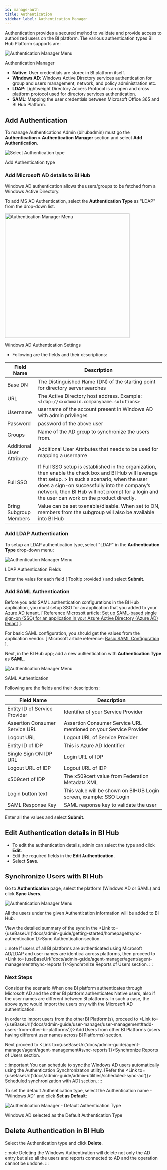 ```yaml
---
id: manage-auth
title: Authentication
sidebar_label: Authentication Manager
---
```



Authentication provides a secured method to validate and provide access to authorized users on the BI platform. The various authentication types BI Hub Platform supports are:

  <div class="center">
    <Zoom>
      <img alt="Authentication Manager Menu" src={useBaseUrl('doc-images/admin-guide/auth/auth-main-page.png')}/>
    </Zoom>
    <p>Authentication Manager</p>
  </div>

* **Native**: User credentials are stored in BI platform itself.
* **Windows AD**: Windows Active Directory services authentication for group and users management, network, and policy administration etc.
* **LDAP**: Lightweight Directory Access Protocol is an open and cross platform protocol used for directory services authentication.
* **SAML**: Mapping the user credentials between Microsoft Office 365 and BI Hub Platform.

## Add Authentication

To manage Authentications Admin (bihubadmin) must go the **Authentication > Authentication Manager** section and select **Add Authentication**.

  <div class="center">
    <Zoom>
      <img alt="Select Authentication type" src={useBaseUrl('doc-images/admin-guide/auth/add-auth.png')}/>
    </Zoom>
    <p>Add Authentication type</p>
  </div>

### Add Microsoft AD details to BI Hub

Windows AD authentication allows the users/groups to be fetched from a Windows Active Directory.

To add MS AD Authentication, select the **Authentication Type** as "LDAP" from the drop-down list.

  <div class="center">
    <Zoom>
      <img alt="Authentication Manager Menu" width="400" src={useBaseUrl('doc-images/admin-guide/auth/winad-settings.png')}/>
    </Zoom>
    <p>Windows AD Authentication Settings</p>
  </div>

* Following are the fields and their descriptions:

| Field Name                | Description                                                                                                                                                                                                                                                                                             |
|---------------------------|---------------------------------------------------------------------------------------------------------------------------------------------------------------------------------------------------------------------------------------------------------------------------------------------------------|
| Base DN                   | The Distinguished Name (DN) of the starting point for directory server searches                                                                                                                                                                                                                         |
| URL                       | The Active Directory host address. Example: `<ldap://xxxdomain.companyname.solutions>`                                                                                                                                                                                                                  |
| Username                  | username of the account present in Windows AD with admin privileges                                                                                                                                                                                                                                     |
| Password                  | password of the above user                                                                                                                                                                                                                                                                              |
| Groups                    | Name of the AD group to synchronize the users from.                                                                                                                                                                                                                                                     |
| Additional User Attribute | Additional User Attributes that needs to be used for mapping a username                                                                                                                                                                                                                                 |
| Full SSO                  | If Full SSO setup is established in the organization, then enable the check box and BI Hub will leverage that setup. > In such a scenario, when the user does a sign-on successfully into the company’s network, then BI Hub will not prompt for a login and the user can work on the product directly. |
| Bring Subgroup Members    | Value can be set to enable/disable. When set to ON, members from the subgroup will also be available into BI Hub                                                                                                                                                                                        |

### Add LDAP Authentication

To setup an LDAP authentication type, select "LDAP" in the **Authentication Type** drop-down menu:

  <div class="center">
    <Zoom>
      <img alt="Authentication Manager Menu" src={useBaseUrl('doc-images/admin-guide/auth/add-auth-ldap.png')}/>
    </Zoom>
    <p>LDAP Authentication Fields</p>
  </div>

Enter the vales for each field ( Tooltip provided ) and select **Submit**.

### Add SAML Authentication

Before you add SAML authentication configurations in the BI Hub application, you must setup SSO for an application that you added to your Azure AD tenant. [ Reference Microsoft article: [Set up SAML-based single sign-on (SSO) for an application in your Azure Active Directory (Azure AD) tenant](https://docs.microsoft.com/en-us/azure/active-directory/manage-apps/add-application-portal-setup-sso) ].

For basic SAML configuration, you should get the values from the application vendor.
[ Microsoft article reference: [Basic SAML Configuration](https://docs.microsoft.com/en-us/azure/active-directory/manage-apps/configure-saml-single-sign-on#basic-saml-configuration) ].

Next, in the BI Hub app; add a new authentication with **Authentication Type** as **SAML**.

  <div class="center">
    <Zoom>
      <img alt="Authentication Manager Menu" src={useBaseUrl('doc-images/admin-guide/auth/saml-auth.png')}/>
    </Zoom>
    <p>SAML Authentication</p>
  </div>

Following are the fields and their descriptions:

| Field Name                     | Description                                                        |
|--------------------------------|--------------------------------------------------------------------|
| Entity ID of Service Provider  | Identifier of your Service Provider                                |
| Assertion Consumer Service URL | Assertion Consumer Service URL mentioned on your Service Provider  |
| Logout URL                     | Logout URL of Service Provider                                     |
| Entity ID of IDP               | This is Azure AD Identifier                                        |
| Single Sign ON IDP URL         | Login URL of IDP                                                   |
| Logout URL of IDP              | Logout URL of IDP                                                  |
| x509cert of IDP                | The x509cert value from Federation Metadata XML                    |
| Login button text              | This value will be shown on BIHUB Login screen, example: SSO Login |
| SAML Response Key              | SAML response key to validate the user                             |

Enter all the values and select **Submit**.

## Edit Authentication details in BI Hub

* To edit the authentication details, admin can select the type and click **Edit**.
* Edit the required fields in the **Edit Authentication**.
* Select **Save**.

## Synchronize Users with BI Hub

Go to **Authentication** page, select the platform (Windows AD or SAML) and click **Sync Users**.

  <div class="center">
    <Zoom>
      <img alt="Authentication Manager Menu" src={useBaseUrl('doc-images/admin-guide/synch/sync-ad-users.png')}/>
    </Zoom>
  </div>

All the users under the given Authentication information will be added to BI Hub.

View the detailed summary of the sync in the <Link to={useBaseUrl('docs/admin-guide/getting-started/homepage#sync-authentication')}>Sync Authentication</Link> section.

:::note
If users of all BI platforms are authenticated using Microsoft AD/LDAP and user names are identical across platforms, then proceed to <Link to={useBaseUrl('docs/admin-guide/agent-manager/agent/agent-management#sync-reports')}>Synchronize Reports of Users</Link> section. 
:::

### Next Steps

Consider the scenario When one BI platform authenticates through Microsoft AD and the other BI platform authenticates Native users, also if the user names are different between BI platforms.
In such a case, the above sync would import the users only with the Microsoft AD authentication.

In order to import users from the other BI Platform(s), proceed to <Link to={useBaseUrl('docs/admin-guide/user-manager/user-management#add-users-from-other-bi-platforms')}>Add Users from other BI Platforms (users having different user names across BI Platforms)</Link> section.

Next proceed to <Link to={useBaseUrl('docs/admin-guide/agent-manager/agent/agent-management#sync-reports')}>Synchronize Reports of Users</Link> section.

:::important
You can schedule to sync the Windows AD users automatically using the Authentication Synchronization utility. [Refer the <Link to={useBaseUrl('docs/admin-guide/admin-utilities/scheduled-sync-ad')}> Scheduled synchronization with AD</Link>] section.
:::

To set the default Authentication type, select the Authentication name - "Windows AD" and click **Set as Default**:

  <div class="center">
    <Zoom>
      <img alt="Authentication Manager - Default Authentication Type" src={useBaseUrl('doc-images/admin-guide/synch/win-ad-default.png')}/>
    </Zoom>
    <p>Windows AD selected as the Default Authentication Type</p>
  </div>

## Delete Authentication in BI Hub

Select the Authentication type and click **Delete**.

:::note
Deleting the Windows Authentication will delete not only the AD entry but also all the users and reports connected to AD and the operation cannot be undone.
:::